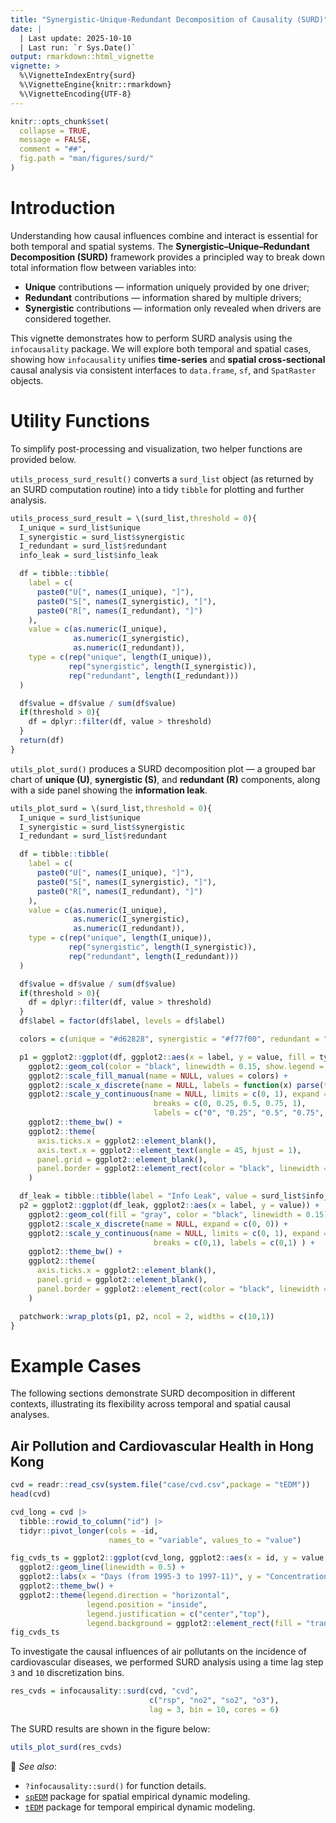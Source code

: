 ```yaml
---
title: "Synergistic-Unique-Redundant Decomposition of Causality (SURD)"
date: |
  | Last update: 2025-10-10
  | Last run: `r Sys.Date()`
output: rmarkdown::html_vignette
vignette: >
  %\VignetteIndexEntry{surd}
  %\VignetteEngine{knitr::rmarkdown}
  %\VignetteEncoding{UTF-8}
---
```


```r
knitr::opts_chunk$set(
  collapse = TRUE,
  message = FALSE,
  comment = "##",
  fig.path = "man/figures/surd/"
)
```

# Introduction

Understanding how causal influences combine and interact is essential for both temporal and spatial systems. The **Synergistic–Unique–Redundant Decomposition (SURD)** framework provides a principled way to break down total information flow between variables into:

* **Unique** contributions — information uniquely provided by one driver;
* **Redundant** contributions — information shared by multiple drivers;
* **Synergistic** contributions — information only revealed when drivers are considered together.

This vignette demonstrates how to perform SURD analysis using the `infocausality` package. We will explore both temporal and spatial cases, showing how `infocausality` unifies **time-series** and **spatial cross-sectional** causal analysis via consistent interfaces to `data.frame`, `sf`, and `SpatRaster` objects.

# Utility Functions

To simplify post-processing and visualization, two helper functions are provided below.

`utils_process_surd_result()` converts a `surd_list` object (as returned by an SURD computation routine) into a tidy `tibble` for plotting and further analysis.

```r
utils_process_surd_result = \(surd_list,threshold = 0){
  I_unique = surd_list$unique
  I_synergistic = surd_list$synergistic
  I_redundant = surd_list$redundant
  info_leak = surd_list$info_leak

  df = tibble::tibble(
    label = c(
      paste0("U[", names(I_unique), "]"),
      paste0("S[", names(I_synergistic), "]"),
      paste0("R[", names(I_redundant), "]")
    ),
    value = c(as.numeric(I_unique),
              as.numeric(I_synergistic),
              as.numeric(I_redundant)),
    type = c(rep("unique", length(I_unique)),
             rep("synergistic", length(I_synergistic)),
             rep("redundant", length(I_redundant)))
  )

  df$value = df$value / sum(df$value)
  if(threshold > 0){
    df = dplyr::filter(df, value > threshold)
  }
  return(df)
}
```

`utils_plot_surd()` produces a SURD decomposition plot — a grouped bar chart of **unique (U)**, **synergistic (S)**, and **redundant (R)** components, along with a side panel showing the **information leak**.

```r
utils_plot_surd = \(surd_list,threshold = 0){
  I_unique = surd_list$unique
  I_synergistic = surd_list$synergistic
  I_redundant = surd_list$redundant

  df = tibble::tibble(
    label = c(
      paste0("U[", names(I_unique), "]"),
      paste0("S[", names(I_synergistic), "]"),
      paste0("R[", names(I_redundant), "]")
    ),
    value = c(as.numeric(I_unique),
              as.numeric(I_synergistic),
              as.numeric(I_redundant)),
    type = c(rep("unique", length(I_unique)),
             rep("synergistic", length(I_synergistic)),
             rep("redundant", length(I_redundant)))
  )

  df$value = df$value / sum(df$value)
  if(threshold > 0){
    df = dplyr::filter(df, value > threshold)
  }
  df$label = factor(df$label, levels = df$label)

  colors = c(unique = "#d62828", synergistic = "#f77f00", redundant = "#003049")

  p1 = ggplot2::ggplot(df, ggplot2::aes(x = label, y = value, fill = type)) +
    ggplot2::geom_col(color = "black", linewidth = 0.15, show.legend = FALSE) +
    ggplot2::scale_fill_manual(name = NULL, values = colors) +
    ggplot2::scale_x_discrete(name = NULL, labels = function(x) parse(text = x)) +
    ggplot2::scale_y_continuous(name = NULL, limits = c(0, 1), expand = c(0, 0),
                                breaks = c(0, 0.25, 0.5, 0.75, 1),
                                labels = c("0", "0.25", "0.5", "0.75", "1") ) +
    ggplot2::theme_bw() +
    ggplot2::theme(
      axis.ticks.x = ggplot2::element_blank(),
      axis.text.x = ggplot2::element_text(angle = 45, hjust = 1),
      panel.grid = ggplot2::element_blank(),
      panel.border = ggplot2::element_rect(color = "black", linewidth = 2)
    )

  df_leak = tibble::tibble(label = "Info Leak", value = surd_list$info_leak)
  p2 = ggplot2::ggplot(df_leak, ggplot2::aes(x = label, y = value)) +
    ggplot2::geom_col(fill = "gray", color = "black", linewidth = 0.15) +
    ggplot2::scale_x_discrete(name = NULL, expand = c(0, 0)) +
    ggplot2::scale_y_continuous(name = NULL, limits = c(0, 1), expand = c(0, 0),
                                breaks = c(0,1), labels = c(0,1) ) +
    ggplot2::theme_bw() +
    ggplot2::theme(
      axis.ticks.x = ggplot2::element_blank(),
      panel.grid = ggplot2::element_blank(),
      panel.border = ggplot2::element_rect(color = "black", linewidth = 2)
    )

  patchwork::wrap_plots(p1, p2, ncol = 2, widths = c(10,1))
}
```

# Example Cases

The following sections demonstrate SURD decomposition in different contexts, illustrating its flexibility across temporal and spatial causal analyses.

## Air Pollution and Cardiovascular Health in Hong Kong

```r
cvd = readr::read_csv(system.file("case/cvd.csv",package = "tEDM"))
head(cvd)
```

```r
cvd_long = cvd |>
  tibble::rowid_to_column("id") |>
  tidyr::pivot_longer(cols = -id,
                      names_to = "variable", values_to = "value")

fig_cvds_ts = ggplot2::ggplot(cvd_long, ggplot2::aes(x = id, y = value, color = variable)) +
  ggplot2::geom_line(linewidth = 0.5) +
  ggplot2::labs(x = "Days (from 1995-3 to 1997-11)", y = "Concentrations or \nNO. of CVD admissions", color = "") +
  ggplot2::theme_bw() +
  ggplot2::theme(legend.direction = "horizontal",
                 legend.position = "inside",
                 legend.justification = c("center","top"),
                 legend.background = ggplot2::element_rect(fill = "transparent", color = NA))
fig_cvds_ts
```

To investigate the causal influences of air pollutants on the incidence of cardiovascular diseases, we performed SURD analysis using a time lag step `3` and `10` discretization bins.

```r
res_cvds = infocausality::surd(cvd, "cvd",
                               c("rsp", "no2", "so2", "o3"),
                               lag = 3, bin = 10, cores = 6)
```

The SURD results are shown in the figure below:

```r
utils_plot_surd(res_cvds)
```

🧩 *See also*:

* `?infocausality::surd()` for function details.
* [`spEDM`](https://cran.r-project.org/package=spEDM) package for spatial empirical dynamic modeling.
* [`tEDM`](https://cran.r-project.org/package=tEDM) package for temporal empirical dynamic modeling.


